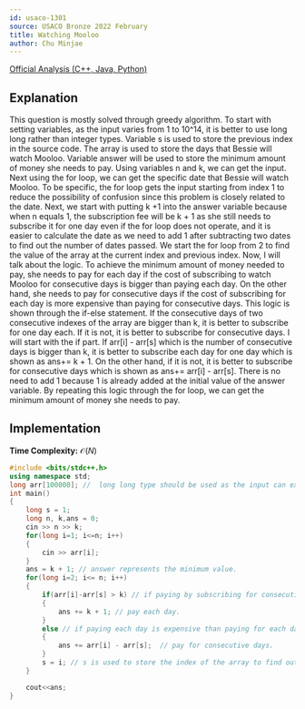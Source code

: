 ```yaml
---
id: usaco-1301
source: USACO Bronze 2022 February
title: Watching Mooloo
author: Chu Minjae
---
```

[Official Analysis (C++, Java, Python)](http://www.usaco.org/current/data/sol_prob3_bronze_feb23.html)

## Explanation

This question is mostly solved through greedy algorithm. To start with setting variables, as the input varies from 1 to 10^14, it is better to use long long rather than integer types. Variable s is used to store the previous index in the source code. 
The array is used to store the days that Bessie will watch Mooloo. Variable answer will be used to store the minimum amount of money she needs to pay. Using variables n and k, we can get the input. Next using the for loop, we can get the specific date that Bessie will watch Mooloo. 
To be specific, the for loop gets the input starting from index 1 to reduce the possibility of confusion since this problem is closely related to the date. Next, we start with putting k +1 into the answer variable because when n equals 1, 
the subscription fee will be k + 1 as she still needs to subscribe it for one day even if the for loop does not operate, and it is easier to calculate the date as we need to add 1 after subtracting two dates to find out the number of dates passed. We start the for loop from 2 to find the value of the array at the current index and previous index. 
Now, I will talk about the logic. To achieve the minimum amount of money needed to pay, she needs to pay for each day if the cost of subscribing to watch Mooloo for consecutive days is bigger than paying each day. On the other hand, she needs to pay for consecutive days if the cost of subscribing for each day is more expensive than paying for consecutive days. This logic is shown through the if-else statement. If the consecutive days of two consecutive indexes of the array are bigger than k, it is better to subscribe for one day each. If it is not, it is better to subscribe for consecutive days. I will start with the if part. If arr[i] - arr[s] which is the number of consecutive days is bigger than k, it is better to subscribe each day for one day which is shown as ans+= k + 1. On the other hand, if it is not, it is better to subscribe for consecutive days which is shown as ans+= arr[i] - arr[s]. There is no need to add 1 because 1 is already added at the initial value of the answer variable. By repeating this logic 
through the for loop, we can get the minimum amount of money she needs to pay.


## Implementation

**Time Complexity:** $\mathcal{O}(N)$

<LanguageSection>
<CPPSection>

```cpp
#include <bits/stdc++.h>
using namespace std;
long arr[100000]; //  long long type should be used as the input can exceed the range of integer.
int main()
{
    long s = 1;
    long n, k,ans = 0;
    cin >> n >> k;
    for(long i=1; i<=n; i++)
    {
        cin >> arr[i];
    }
    ans = k + 1; // answer represents the minimum value.
    for(long i=2; i<= n; i++)
    {
        if(arr[i]-arr[s] > k) // if paying by subscribing for consecutive day is expensive than paying each day
        {
            ans += k + 1; // pay each day.
        }
        else // if paying each day is expensive than paying for each day.
        {
            ans += arr[i] - arr[s];  // pay for consecutive days.
        }
        s = i; // s is used to store the index of the array to find out the value of the array at the current index minus value of the array at the prior index.
    }

    cout<<ans;
}

```

</CPPSection>
</LanguageSection>
